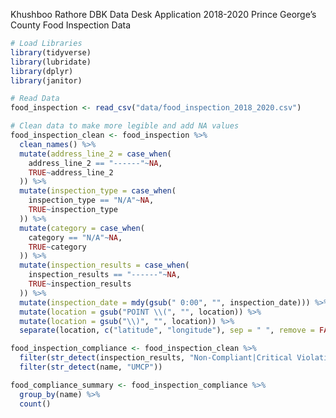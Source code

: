 Khushboo Rathore
DBK Data Desk Application
2018-2020 Prince George's County Food Inspection Data

```r
# Load Libraries
library(tidyverse)
library(lubridate)
library(dplyr)
library(janitor)
```

```r
# Read Data
food_inspection <- read_csv("data/food_inspection_2018_2020.csv")

# Clean data to make more legible and add NA values
food_inspection_clean <- food_inspection %>% 
  clean_names() %>% 
  mutate(address_line_2 = case_when(
    address_line_2 == "------"~NA,
    TRUE~address_line_2
  )) %>% 
  mutate(inspection_type = case_when(
    inspection_type == "N/A"~NA,
    TRUE~inspection_type
  )) %>% 
  mutate(category = case_when(
    category == "N/A"~NA,
    TRUE~category
  )) %>% 
  mutate(inspection_results = case_when(
    inspection_results == "------"~NA,
    TRUE~inspection_results
  )) %>% 
  mutate(inspection_date = mdy(gsub(" 0:00", "", inspection_date))) %>% 
  mutate(location = gsub("POINT \\(", "", location)) %>% 
  mutate(location = gsub("\\)", "", location)) %>% 
  separate(location, c("latitude", "longitude"), sep = " ", remove = FALSE, convert = TRUE, extra = "drop")
```


```r
food_inspection_compliance <- food_inspection_clean %>% 
  filter(str_detect(inspection_results, "Non-Compliant|Critical Violations")) %>% 
  filter(str_detect(name, "UMCP"))

food_compliance_summary <- food_inspection_compliance %>% 
  group_by(name) %>% 
  count()
  
```

